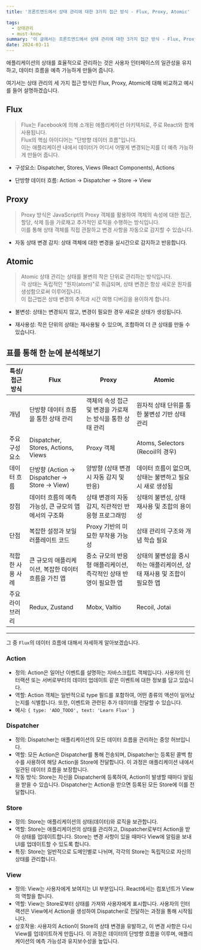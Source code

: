 ```yaml
---
title: '프론트엔드에서 상태 관리에 대한 3가지 접근 방식 - Flux, Proxy, Atomic'

tags:
  - 상태관리
  - must-know
summary: '이 글에서는 프론트엔드에서 상태 관리에 대한 3가지 접근 방식 - Flux, Proxy, Atomic를 살펴보고 비교 분석해보겠습니다.'
date: 2024-03-11
---
```


애플리케이션의 상태를 효율적으로 관리하는 것은 사용자 인터페이스의 일관성을 유지하고, 데이터 흐름을 예측 가능하게 만들어 줍니다.

여기서는 상태 관리의 세 가지 접근 방식인 Flux, Proxy, Atomic에 대해 비교하고 예시를 들어 설명하겠습니다.

## Flux

> Flux는 Facebook에 의해 소개된 애플리케이션 아키텍처로, 주로 React와 함께 사용됩니다.<br/>Flux의 핵심 아이디어는 "단방향 데이터 흐름"입니다.<br/>이는 애플리케이션 내에서 데이터가 어디서 어떻게 변경되는지를 더 예측 가능하게 만들어 줍니다.

- 구성요소: Dispatcher, Stores, Views (React Components), Actions

- 단방향 데이터 흐름: Action -> Dispatcher -> Store -> View

## Proxy

> Proxy 방식은 JavaScript의 Proxy 객체를 활용하여 객체의 속성에 대한 접근, 할당, 삭제 등을 가로채고 추가적인 로직을 수행하는 방식입니다.<br/>이를 통해 상태 객체를 직접 관찰하고 변경 사항을 자동으로 감지할 수 있습니다.

- 자동 상태 변경 감지: 상태 객체에 대한 변경을 실시간으로 감지하고 반응합니다.

## Atomic

> Atomic 상태 관리는 상태를 불변의 작은 단위로 관리하는 방식입니다.<br/>각 상태는 독립적인 "원자(atom)"로 취급되며, 상태 변경은 항상 새로운 원자를 생성함으로써 이루어집니다. <br/>이 접근법은 상태 변경의 추적과 시간 여행 디버깅을 용이하게 합니다.

- 불변성: 상태는 변경되지 않고, 변경이 필요한 경우 새로운 상태가 생성됩니다.

- 재사용성: 작은 단위의 상태는 재사용될 수 있으며, 조합하여 더 큰 상태를 만들 수 있습니다.

## 표를 통해 한 눈에 분석해보기

| 특성/접근 방식   | Flux                                                 | Proxy                                                           | Atomic                                                                 |
| ---------------- | ---------------------------------------------------- | --------------------------------------------------------------- | ---------------------------------------------------------------------- |
| 개념             | 단방향 데이터 흐름을 통한 상태 관리                  | 객체의 속성 접근 및 변경을 가로채는 방식을 통한 상태 관리       | 원자적 상태 단위를 통한 불변성 기반 상태 관리                          |
| 주요 구성 요소   | Dispatcher, Stores, Actions, Views                   | Proxy 객체                                                      | Atoms, Selectors (Recoil의 경우)                                       |
| 데이터 흐름      | 단방향 (Action -> Dispatcher -> Store -> View)       | 양방향 (상태 변경 시 자동 감지 및 반응)                         | 데이터 흐름이 없으며, 상태는 불변하고 필요 시 새로 생성됨              |
| 장점             | 데이터 흐름의 예측 가능성, 큰 규모의 앱에서의 구조화 | 상태 변경의 자동 감지, 직관적인 반응형 프로그래밍               | 상태의 불변성, 상태 재사용 및 조합의 용이성                            |
| 단점             | 복잡한 설정과 보일러플레이트 코드                    | Proxy 기반의 미묘한 부작용 가능성                               | 상태 관리의 구조와 개념 학습 필요                                      |
| 적합한 사용 사례 | 큰 규모의 애플리케이션, 복잡한 데이터 흐름을 가진 앱 | 중소 규모의 반응형 애플리케이션, 즉각적인 상태 반영이 필요한 앱 | 상태의 불변성을 중시하는 애플리케이션, 상태 재사용 및 조합이 필요한 앱 |
| 주요 라이브러리  | Redux, Zustand                                       | Mobx, Valtio                                                    | Recoil, Jotai                                                          |

---

그 중 `Flux`의 데이터 흐름에 대해서 자세하게 알아보겠습니다.

### Action

- 정의: Action은 일어난 이벤트를 설명하는 자바스크립트 객체입니다. 사용자의 인터랙션 또는 서버로부터의 데이터 업데이트 같은 이벤트에 대한 정보를 담고 있습니다.
- 역할: Action 객체는 일반적으로 type 필드를 포함하여, 어떤 종류의 액션이 일어났는지를 식별합니다. 또한, 이벤트와 관련된 추가 데이터를 전달할 수 있습니다.
- 예시: `{ type: 'ADD_TODO', text: 'Learn Flux' }`

### Dispatcher

- 정의: Dispatcher는 애플리케이션의 모든 데이터 흐름을 관리하는 중앙 허브입니다.
- 역할: 모든 Action은 Dispatcher를 통해 전송되며, Dispatcher는 등록된 콜백 함수를 사용하여 해당 Action을 Store에 전달합니다. 이 과정은 애플리케이션 내에서 일관된 데이터 흐름을 보장합니다.
- 작동 방식: Store는 자신을 Dispatcher에 등록하여, Action이 발생할 때마다 알림을 받을 수 있습니다. Dispatcher는 Action을 받으면 등록된 모든 Store에 이를 전달합니다.

### Store

- 정의: Store는 애플리케이션의 상태(데이터)와 로직을 보관합니다.
- 역할: Store는 애플리케이션의 상태를 관리하고, Dispatcher로부터 Action을 받아 상태를 업데이트합니다. Store는 변경 사항이 있을 때마다 View에 알림을 보내 UI를 업데이트할 수 있도록 합니다.
- 특징: Store는 일반적으로 도메인별로 나뉘며, 각각의 Store는 독립적으로 자신의 상태를 관리합니다.

### View

- 정의: View는 사용자에게 보여지는 UI 부분입니다. React에서는 컴포넌트가 View의 역할을 합니다.
- 역할: View는 Store로부터 상태를 가져와 사용자에게 표시합니다. 사용자의 인터랙션은 View에서 Action을 생성하여 Dispatcher로 전달하는 과정을 통해 시작됩니다.
- 상호작용: 사용자의 Action이 Store의 상태 변경을 유발하고, 이 변경 사항은 다시 View를 업데이트하게 만듭니다. 이 과정은 데이터의 단방향 흐름을 이루며, 애플리케이션의 예측 가능성과 유지보수성을 높입니다.

